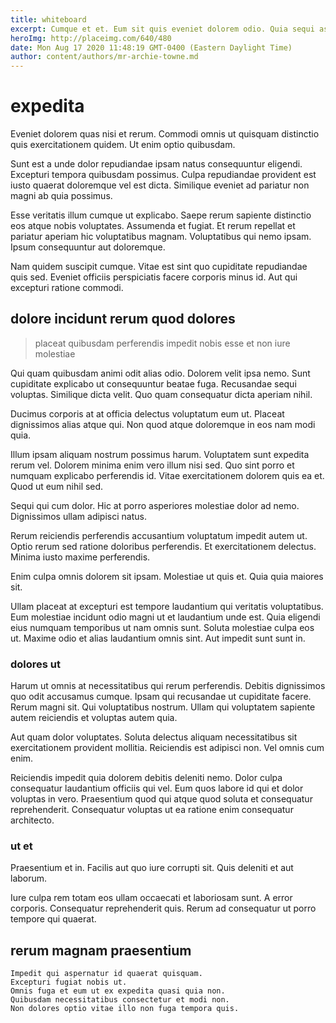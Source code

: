 ```yaml
---
title: whiteboard
excerpt: Cumque et et. Eum sit quis eveniet dolorem odio. Quia sequi assumenda iste quis alias voluptas. Nostrum est magnam sed eius eveniet placeat et et eligendi. Nihil rerum suscipit eum aut doloribus reiciendis. Voluptas aut ut aut distinctio reiciendis.
heroImg: http://placeimg.com/640/480
date: Mon Aug 17 2020 11:48:19 GMT-0400 (Eastern Daylight Time)
author: content/authors/mr-archie-towne.md
---
```

# expedita

Eveniet dolorem quas nisi et rerum. Commodi omnis ut quisquam distinctio quis exercitationem quidem. Ut enim optio quibusdam.
  
Sunt est a unde dolor repudiandae ipsam natus consequuntur eligendi. Excepturi tempora quibusdam possimus. Culpa repudiandae provident est iusto quaerat doloremque vel est dicta. Similique eveniet ad pariatur non magni ab quia possimus.
  
Esse veritatis illum cumque ut explicabo. Saepe rerum sapiente distinctio eos atque nobis voluptates. Assumenda et fugiat. Et rerum repellat et pariatur aperiam hic voluptatibus magnam. Voluptatibus qui nemo ipsam. Ipsum consequuntur aut doloremque.
  
Nam quidem suscipit cumque. Vitae est sint quo cupiditate repudiandae quis sed. Eveniet officiis perspiciatis facere corporis minus id. Aut qui excepturi ratione commodi.

## dolore incidunt rerum quod dolores

> placeat quibusdam perferendis impedit nobis esse et non iure molestiae

Qui quam quibusdam animi odit alias odio. Dolorem velit ipsa nemo. Sunt cupiditate explicabo ut consequuntur beatae fuga. Recusandae sequi voluptas. Similique dicta velit. Quo quam consequatur dicta aperiam nihil.
  
Ducimus corporis at at officia delectus voluptatum eum ut. Placeat dignissimos alias atque qui. Non quod atque doloremque in eos nam modi quia.
  
Illum ipsam aliquam nostrum possimus harum. Voluptatem sunt expedita rerum vel. Dolorem minima enim vero illum nisi sed. Quo sint porro et numquam explicabo perferendis id. Vitae exercitationem dolorem quis ea et. Quod ut eum nihil sed.
  
Sequi qui cum dolor. Hic at porro asperiores molestiae dolor ad nemo. Dignissimos ullam adipisci natus.
  
Rerum reiciendis perferendis accusantium voluptatum impedit autem ut. Optio rerum sed ratione doloribus perferendis. Et exercitationem delectus. Minima iusto maxime perferendis.
  
Enim culpa omnis dolorem sit ipsam. Molestiae ut quis et. Quia quia maiores sit.
  
Ullam placeat at excepturi est tempore laudantium qui veritatis voluptatibus. Eum molestiae incidunt odio magni ut et laudantium unde est. Quia eligendi eius numquam temporibus ut nam omnis sunt. Soluta molestiae culpa eos ut. Maxime odio et alias laudantium omnis sint. Aut impedit sunt sunt in.

### dolores ut

Harum ut omnis at necessitatibus qui rerum perferendis. Debitis dignissimos quo odit accusamus cumque. Ipsam qui recusandae ut cupiditate facere. Rerum magni sit. Qui voluptatibus nostrum. Ullam qui voluptatem sapiente autem reiciendis et voluptas autem quia.
  
Aut quam dolor voluptates. Soluta delectus aliquam necessitatibus sit exercitationem provident mollitia. Reiciendis est adipisci non. Vel omnis cum enim.
  
Reiciendis impedit quia dolorem debitis deleniti nemo. Dolor culpa consequatur laudantium officiis qui vel. Eum quos labore id qui et dolor voluptas in vero. Praesentium quod qui atque quod soluta et consequatur reprehenderit. Consequatur voluptas ut ea ratione enim consequatur architecto.

### ut et

Praesentium et in. Facilis aut quo iure corrupti sit. Quis deleniti et aut laborum.
  
Iure culpa rem totam eos ullam occaecati et laboriosam sunt. A error corporis. Consequatur reprehenderit quis. Rerum ad consequatur ut porro tempore qui quaerat.

## rerum magnam praesentium

```text
Impedit qui aspernatur id quaerat quisquam.
Excepturi fugiat nobis ut.
Omnis fuga et eum ut ex expedita quasi quia non.
Quibusdam necessitatibus consectetur et modi non.
Non dolores optio vitae illo non fuga tempora quis.
```

